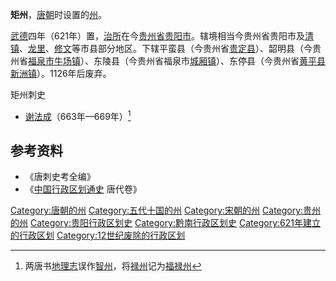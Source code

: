 '''矩州'''，[[唐朝|唐朝]]时设置的[[州|州]]。

[[武德|武德]]四年（621年）置，[[治所|治所]]在今[[贵州省|贵州省]][[贵阳市|贵阳市]]。辖境相当今贵州省贵阳市及[[清镇市|清镇]]、[[龙里县|龙里]]、[[修文县|修文]]等市县部分地区。下辖平蛮县（今贵州省[[贵定县|贵定县]]）、韶明县（今贵州省[[福泉市|福泉市]][[牛场镇|牛场镇]]）、东陵县（今贵州省福泉市[[城厢镇|城厢镇]]）、东停县（今贵州省[[黄平县|黄平县]][[新洲镇|新洲镇]]）。1126年后废弃。
;矩州刺史
*[[谢法成|谢法成]]（663年—669年）<ref>两唐书[[地理志|地理志]]误作[[智州|智州]]，将[[禄州|禄州]]记为[[福禄州|福禄州]]</ref>
== 参考资料 ==
{{reflist}}
*《唐刺史考全编》
*《[[中国行政区划通史|中国行政区划通史]] 唐代卷》

{{唐朝行政區劃|nocat}}
{{贵州行政区划小作品}}
{{DEFAULTSORT:J}}
[[Category:唐朝的州|Category:唐朝的州]]
[[Category:五代十国的州|Category:五代十国的州]]
[[Category:宋朝的州|Category:宋朝的州]]
[[Category:贵州的州|Category:贵州的州]]
[[Category:贵阳行政区划史|Category:贵阳行政区划史]]
[[Category:黔南行政区划史|Category:黔南行政区划史]]
[[Category:621年建立的行政区划|Category:621年建立的行政区划]]
[[Category:12世纪废除的行政区划|Category:12世纪废除的行政区划]]
